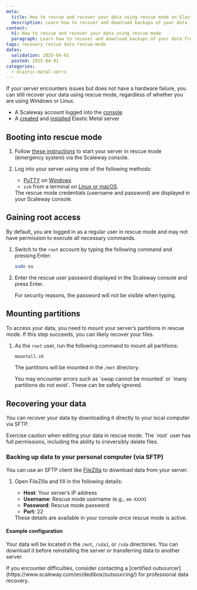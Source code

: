 ```yaml
---
meta:
  title: How to rescue and recover your data using rescue mode on Elastic Metal
  description: Learn how to recover and download backups of your data from a Scaleway Elastic Metal server using rescue mode with SFTP
content:
  h1: How to rescue and recover your data using rescue mode
  paragraph: Learn how to recover and download backups of your data from a Scaleway Elastic Metal server using rescue mode with SFTP.
tags: recovery rescue data rescue-mode
dates:
  validation: 2025-04-01
  posted: 2025-04-01
categories:
  - elastic-metal-serrs
---
```


If your server encounters issues but does not have a hardware failure, you can still recover your data using rescue mode, regardless of whether you are using Windows or Linux.

<Macro id="requirements" />

- A Scaleway account logged into the [console](https://console.scaleway.com)
- A [created](/elastic-metal/how-to/create-server/) and [installed](/elastic-metal/how-to/install-server/) Elastic Metal server

## Booting into rescue mode

1. Follow [these instructions](/elastic-metal/how-to/use-rescue-mode/) to start your server in rescue mode (emergency system) via the Scaleway console.
2. Log into your server using one of the following methods:
   - [PuTTY](http://the.earth.li/~sgtatham/putty/latest/x86/putty.exe) on [Windows](/elastic-metal/how-to/connect-to-server/#how-to-connect-to-an-elastic-metal-server-from-windows)
   - `ssh` from a terminal on [Linux or macOS](/elastic-metal/how-to/connect-to-server/#how-to-connect-to-an-elastic-metal-server-from-osx-mac-and-linux).

   <Message type="tip">
     The rescue mode credentials (username and password) are displayed in your Scaleway console.
   </Message>

## Gaining root access

By default, you are logged in as a regular user in rescue mode and may not have permission to execute all necessary commands.

1. Switch to the `root` account by typing the following command and pressing Enter:
    ```bash
    sudo su
    ```
2. Enter the rescue user password displayed in the Scaleway console and press Enter.
   
   <Message type="tip">
     For security reasons, the password will not be visible when typing.
   </Message>

## Mounting partitions

To access your data, you need to mount your server’s partitions in rescue mode. If this step succeeds, you can likely recover your files.

1. As the `root` user, run the following command to mount all partitions:
    ```bash
    mountall.sh
    ```
   The partitions will be mounted in the `/mnt` directory.

   <Message type="note">
     You may encounter errors such as `swap cannot be mounted` or `many partitions do not exist`. These can be safely ignored.
   </Message> 

## Recovering your data

You can recover your data by downloading it directly to your local computer via SFTP.

<Message type="important">
  Exercise caution when editing your data in rescue mode. The `root` user has full permissions, including the ability to irreversibly delete files.
</Message>

### Backing up data to your personal computer (via SFTP)

You can use an SFTP client like [FileZilla](https://filezilla-project.org/) to download data from your server.

1. Open FileZilla and fill in the following details:
    - **Host**: Your server’s IP address
    - **Username**: Rescue mode username (e.g., `em-XXXX`)
    - **Password**: Rescue mode password
    - **Port**: 22
   
   <Message type="tip">
     These details are available in your console once rescue mode is active.
   </Message>

#### Example configuration

<Lightbox src="sftp.webp" />

Your data will be located in the `/mnt`, `/sda1`, or `/sda` directories. You can download it before reinstalling the server or transferring data to another server.

<Message type="tip">
  If you encounter difficulties, consider contacting a [certified outsourcer](https://www.scaleway.com/en/dedibox/outsourcing/) for professional data recovery.
</Message>
